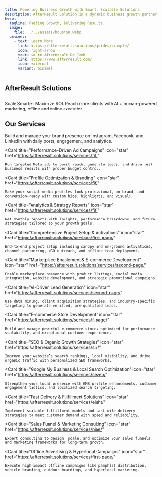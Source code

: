 ```yaml
---
title: Powering Business Growth with Smart, Scalable Solutions
description: AfterResult Solution is a dynamic business growth partner specializing in lead generation, digital marketing, and brand development. We help businesses—big or small—connect with their target audience through strategic online and offline marketing solutions designed to deliver measurable results. Our expertise spans from social media management and SEO to targeted campaigns that boost visibility, engagement, and conversions. At AfterResult Solution, we are committed to driving real impact for our clients by transforming prospects into loyal customers, helping brands grow sustainably in a competitive market.
hero:
  tagline: Fueling Growth, Delivering Results.
  image:
    file: ../../assets/houston.webp
  actions:
    - text: Learn More
      link: https://afterresult.solutions/guides/example/
      icon: right-arrow
    - text: Go to AfterResult Ed Tech
      link: https://www.afterresult.com/
      icon: external
      variant: minimal
---
```



## AfterResult Solutions

<section class="hero">
  <h1></h1>
  <p>Scale Smarter. Maximize ROI. Reach more clients with AI + human-powered marketing, offline and online execution.</p>
</section>


## Our Services

<CardGrid stagger>
  <Card 
    title="Social Media Marketing & Management" 
    icon="star" 
    href="https://afterresult.solutions/services/fif/"
  >
    Build and manage your brand presence on Instagram, Facebook, and LinkedIn with daily posts, engagement, and analytics.
  </Card>

  <Card 
    title="Performance-Driven Ad Campaigns" 
    icon="star" 
    href="https://afterresult.solutions/services/fif/"
  >
    Run targeted Meta ads to boost reach, generate leads, and drive real business results with proper budget control.
  </Card>

  <Card 
    title="Profile Optimization & Branding" 
    icon="star" 
    href="https://afterresult.solutions/services/fif/"
  >
    Make your social media profiles look professional, on-brand, and conversion-ready with custom bios, highlights, and visuals.
  </Card>

  <Card 
    title="Analytics & Strategy Reports" 
    icon="star" 
    href="https://afterresult.solutions/services/fif/"
  >
    Get monthly reports with insights, performance breakdowns, and future strategies tailored to your growth goals.
  </Card>

  <Card 
    title="Comprehensive Project Setup & Activations" 
    icon="star" 
    href="https://afterresult.solutions/services/first-page/"
  >
    End-to-end project setup including canopy and on-ground activations, channel partnering, NGO outreach, and offline team deployment.
  </Card>

  <Card 
    title="Marketplace Enablement & E-commerce Development" 
    icon="star" 
    href="https://afterresult.solutions/services/second-page/"
  >
    Enable marketplace presence with product listings, social media integration, website development, and strategic promotional campaigns.
  </Card>

  <Card 
    title="AI-Driven Lead Generation" 
    icon="star" 
    href="https://afterresult.solutions/services/second-page/"
  >
    Use data mining, client acquisition strategies, and industry-specific targeting to generate verified, pre-qualified leads.
  </Card>

  <Card 
    title="E-commerce Store Development" 
    icon="star" 
    href="https://afterresult.solutions/services/f-page/"
  >
    Build and manage powerful e-commerce stores optimized for performance, scalability, and exceptional customer experience.
  </Card>

  <Card 
    title="SEO & Organic Growth Strategies" 
    icon="star" 
    href="https://afterresult.solutions/services/six/"
  >
    Improve your website’s search rankings, local visibility, and drive organic traffic with personalized SEO frameworks.
  </Card>

  <Card 
    title="Google My Business & Local Search Optimization" 
    icon="star" 
    href="https://afterresult.solutions/services/seven/"
  >
    Strengthen your local presence with GMB profile enhancements, customer engagement tactics, and localized search targeting.
  </Card>

  <Card 
    title="Fast Delivery & Fulfillment Solutions" 
    icon="star" 
    href="https://afterresult.solutions/services/eight/"
  >
    Implement scalable fulfillment models and last-mile delivery strategies to meet customer demand with speed and reliability.
  </Card>

  <Card 
    title="Sales Funnel & Marketing Consulting" 
    icon="star" 
    href="https://afterresult.solutions/services/nine/"
  >
    Expert consulting to design, scale, and optimize your sales funnels and marketing frameworks for long-term growth.
  </Card>

  <Card 
    title="Offline Advertising & Hyperlocal Campaigns" 
    icon="star" 
    href="https://afterresult.solutions/services/first-page/"
  >
    Execute high-impact offline campaigns like pamphlet distribution, vehicle branding, outdoor hoardings, and hyperlocal marketing.
  </Card>
</CardGrid>

